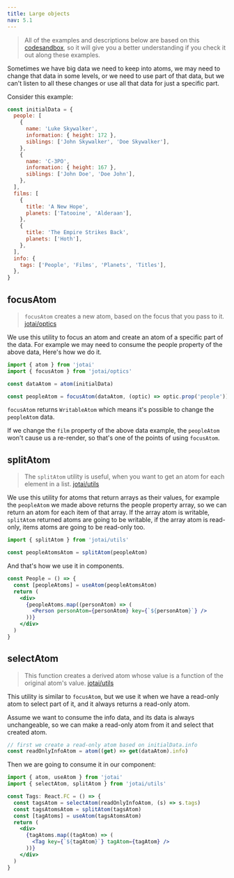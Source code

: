 ```yaml
---
title: Large objects
nav: 5.1
---
```


> All of the examples and descriptions below are based on this [codesandbox](https://codesandbox.io/s/zealous-sun-f2qnl?file=/src/App.tsx), so it will give you a better understanding if you check it out along these examples.

Sometimes we have big data we need to keep into atoms, we may need to change that data in some levels, or we need to use part of that data, but we can't listen to all these changes or use all that data for just a specific part.

Consider this example:

```jsx
const initialData = {
  people: [
    {
      name: 'Luke Skywalker',
      information: { height: 172 },
      siblings: ['John Skywalker', 'Doe Skywalker'],
    },
    {
      name: 'C-3PO',
      information: { height: 167 },
      siblings: ['John Doe', 'Doe John'],
    },
  ],
  films: [
    {
      title: 'A New Hope',
      planets: ['Tatooine', 'Alderaan'],
    },
    {
      title: 'The Empire Strikes Back',
      planets: ['Hoth'],
    },
  ],
  info: {
    tags: ['People', 'Films', 'Planets', 'Titles'],
  },
}
```

## focusAtom

> `focusAtom` creates a new atom, based on the focus that you pass to it. [jotai/optics](../integrations/optics#focus-atom)

We use this utility to focus an atom and create an atom of a specific part of the data. For example we may need to consume the people property of the above data, Here's how we do it.

```jsx
import { atom } from 'jotai'
import { focusAtom } from 'jotai/optics'

const dataAtom = atom(initialData)

const peopleAtom = focusAtom(dataAtom, (optic) => optic.prop('people'))
```

`focusAtom` returns `WritableAtom` which means it's possible to change the `peopleAtom` data.

If we change the `film` property of the above data example, the `peopleAtom` won't cause us a re-render, so that's one of the points of using `focusAtom`.

## splitAtom

> The `splitAtom` utility is useful, when you want to get an atom for each element in a list. [jotai/utils](../api/utils#split-atom)

We use this utility for atoms that return arrays as their values, for example the `peopleAtom` we made above returns the people property array, so we can return an atom for each item of that array. If the array atom is writable, `splitAtom` returned atoms are going to be writable, if the array atom is read-only, items atoms are going to be read-only too.

```jsx
import { splitAtom } from 'jotai/utils'

const peopleAtomsAtom = splitAtom(peopleAtom)
```

And that's how we use it in components.

```jsx
const People = () => {
  const [peopleAtoms] = useAtom(peopleAtomsAtom)
  return (
    <div>
      {peopleAtoms.map((personAtom) => (
        <Person personAtom={personAtom} key={`${personAtom}`} />
      ))}
    </div>
  )
}
```

## selectAtom

> This function creates a derived atom whose value is a function of the original atom's value. [jotai/utils](../api/utils#select-atom)

This utility is similar to `focusAtom`, but we use it when we have a read-only atom to select part of it, and it always returns a read-only atom.

Assume we want to consume the info data, and its data is always unchangeable, so we can make a read-only atom from it and select that created atom.

```jsx
// first we create a read-only atom based on initialData.info
const readOnlyInfoAtom = atom((get) => get(dataAtom).info)
```

Then we are going to consume it in our component:

```jsx
import { atom, useAtom } from 'jotai'
import { selectAtom, splitAtom } from 'jotai/utils'

const Tags: React.FC = () => {
  const tagsAtom = selectAtom(readOnlyInfoAtom, (s) => s.tags)
  const tagsAtomsAtom = splitAtom(tagsAtom)
  const [tagAtoms] = useAtom(tagsAtomsAtom)
  return (
    <div>
      {tagAtoms.map((tagAtom) => (
        <Tag key={`${tagAtom}`} tagAtom={tagAtom} />
      ))}
    </div>
  )
}
```
